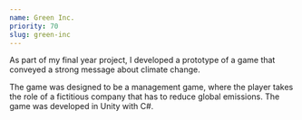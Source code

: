 ```yaml
---
name: Green Inc.
priority: 70
slug: green-inc
---
```


As part of my final year project, I developed a prototype of a game that
conveyed a strong message about climate change.

The game was designed to be a management game, where the player takes the role of a fictitious
company that has to reduce global emissions. The game was developed in
Unity with C#.

<ExternalLinkContainer>
  <ExternalLink text="GitHub Page" href="https://github.com/SirPryderi/green-inc" icon="github" />
  <ExternalLink text="Play on itch.io" href="https://sirpryderi.itch.io/green-inc" icon="itch-io" />
</ExternalLinkContainer>